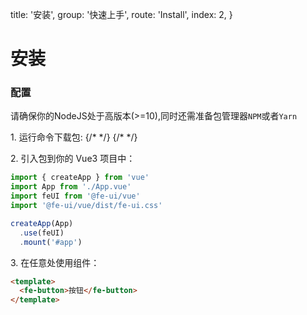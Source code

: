   title: '安装',
  group: '快速上手',
  route: 'Install',
  index: 2,
}

# 安装

### 配置

请确保你的<fe-link href="https://nodejs.org/en/">NodeJS</fe-link>处于高版本(>=10),同时还需准备包管理器`NPM`或者`Yarn`

<fe-spacer />
<fe-dot type="success" />1. 运行命令下载包:
<fe-spacer y={0.5} />

<!--  -->

<fe-tabs hideDivider>
  {/*  */}
  <fe-tab title="Yarn">
    <fe-snippet text="yarn add @fect-ui/vue" width="300px" />
  </fe-tab>
  {/*  */}
  <fe-tab title="Npm">
    <fe-snippet text="npm install @fect-ui/vue" width="300px" />
  </fe-tab>
</fe-tabs>

<!--  -->

<fe-spacer />

<fe-dot type="success" />2. 引入包到你的 Vue3 项目中：

```javascript
import { createApp } from 'vue'
import App from './App.vue'
import feUI from '@fe-ui/vue'
import '@fe-ui/vue/dist/fe-ui.css'

createApp(App)
  .use(feUI)
  .mount('#app')
```

<fe-spacer y=".6" />
<fe-dot type="success" />3. 在任意处使用组件：

```html
<template>
  <fe-button>按钮</fe-button>
</template>
```

<fe-spacer y=".6" />

